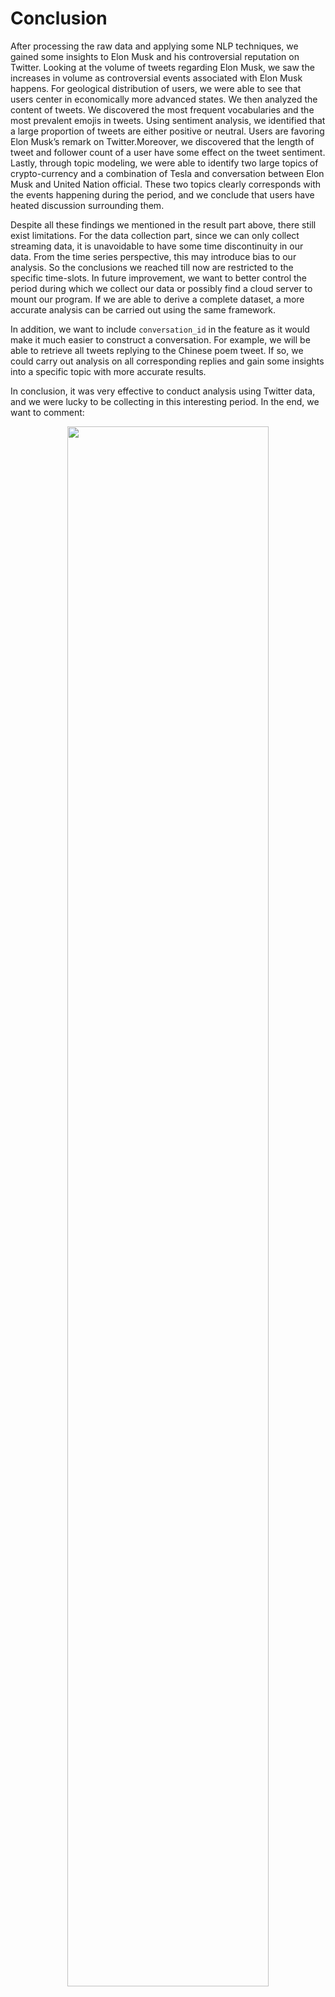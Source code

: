# Conclusion

After processing the raw data and applying some NLP techniques, we gained some insights to Elon Musk and his controversial reputation on Twitter. Looking at the volume of tweets regarding Elon Musk, we saw the increases in volume as controversial events associated with Elon Musk happens. For geological distribution of users, we were able to see that users center in economically more advanced states. We then analyzed the content of tweets. We discovered the most frequent vocabularies and the most prevalent emojis in tweets. Using sentiment analysis, we identified that a large proportion of tweets are either positive or neutral. Users are favoring Elon Musk's remark on Twitter.Moreover, we discovered that the length of tweet and follower count of a user have some effect on the tweet sentiment. Lastly, through topic modeling, we were able to identify two large topics of crypto-currency and a combination of Tesla and conversation between Elon Musk and United Nation official. These two topics clearly corresponds with the events happening during the period, and we conclude that users have heated discussion surrounding them.

Despite all these findings we mentioned in the result part above, there still exist limitations. For the data collection part, since we can only collect streaming data, it is unavoidable to have some time discontinuity in our data. From the time series perspective, this may introduce bias to our analysis. So the conclusions we reached till now are restricted to the specific time-slots. In future improvement, we want to better control the period during which we collect our data or possibly find a cloud server to mount our program. If we are able to derive a complete dataset, a more accurate analysis can be carried out using the same framework. 

In addition, we want to include `conversation_id` in the feature as it would make it much easier to construct a conversation. For example, we will be able to retrieve all tweets replying to the Chinese poem tweet. If so, we could carry out analysis on all corresponding replies and gain some insights into a specific topic with more accurate results. 

In conclusion, it was very effective to conduct analysis using Twitter data, and we were lucky to be collecting in this interesting period. In the end, we want to comment:

<center>
![](data/twitter king.jpg){width=80%}
</center>
